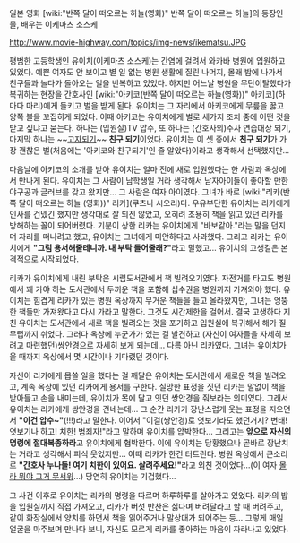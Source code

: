 일본 영화 [wiki:"반쪽 달이 떠오르는 하늘(영화)" 반쪽 달이 떠오르는 하늘]의 등장인물, 배우는 이케마츠 소스케

http://www.movie-highway.com/topics/img-news/ikematsu.JPG

평범한 고등학생인 유이치(이케마츠 소스케)는 간염에 걸려서 와카바 병원에 입원하고 있었다. 예쁜 여자도 안 보이고 별 일 없는 병원 생활에 질린 나머지, 몰래 밤에 나가서 친구들과 놀다가 돌아오는 일을 반복하고 있었다. 하지만 어느날 병원을 무단이탈했다가 복귀하는 현장을 간호사인 [wiki:"아키코(반쪽 달이 떠오르는 하늘(영화))" 아키코](하마다 마리)에게 들키고 벌을 받게 된다. 유이치는 그 자리에서 아키코에게 무릎을 꿇고 양쪽 볼을 꼬집히게 되었다. 이때 아키코는 유이치에게 벌로 세가지 조치 중에 어떤 것을 받고 싶냐고 묻는다. 하나는 (입원실)TV 압수, 또 하나는 (간호사의)주사 연습대상 되기, 마지막 하나는 ~~[[고자되기]]~~ '''친구 되기'''이었다. 유이치는 이 셋 중에서 '''친구 되기'''가 가장 괜찮은 벌(처음에는 '아키코와 친구되기'인 줄 알았다)이라고 생각해서 선택했지만... 

다음날에 아키코의 소개를 받아 유이치는 얼마 전에 새로 입원했다는 한 사람과 옥상에서 만나게 된다. 유이치는 그 사람이 남학생일 거라 생각해서 남자아이들이 좋아할 만한 야구공과 글러브를 갖고 왔지만... 그 사람은 여자 아이였다. 그녀가 바로 [wiki:"리카(반쪽 달이 떠오르는 하늘 (영화))" 리카](쿠츠나 시오리)다. 우유부단한 유이치는 리카에게 인사를 건넸긴 했지만 생각대로 잘 되진 않았고, 오히려 조용히 책을 읽고 있던 리카를 방해하는 꼴이 되어버렸다. 기분이 상한 리카는 유이치에게 "바보같아."라는 말을 던지며 자리를 떠나려고 했고, 유이치는 그녀에게 미안하다고 사과했다. 그리고 리카는 유이치에게 '''"그럼 용서해줄테니까. 내 부탁 들어줄래?"'''라고 말했고... 유이치의 고생길은 본격적으로 시작되었다.

리카가 유이치에게 내린 부탁은 시립도서관에서 책 빌려오기였다. 자전거를 타고도 병원에서 꽤 가야 하는 도서관에서 두꺼운 책을 포함해 십수권을 병원까지 가져와야 했다. 유이치는 힘겹게 리카가 있는 병원 옥상까지 무거운 책들을 들고 올라왔지만, 그녀는 엉뚱한 책들만 가져왔다고 다시 가라고 말한다. 그것도 시간제한을 걸어서. 결국 고생하다 지친 유이치는 도서관에서 새로 책을 빌려오는 것을 포기하고 입원실에 복귀해서 해가 질 무렵까지 쉬었다. 그러다 옥상에 누군가가 있는 걸 발견하고 (자신이 여자들을 자세히 보려고 마련했던)쌍안경으로 자세히 보게 되는데... 다름 아닌 리카였다. 그녀는 유이치가 올 때까지 옥상에서 몇 시간이나 기다렸던 것이다.

자신이 리카에게 몹쓸 일을 했다는 걸 깨달은 유이치는 도서관에서 새로운 책을 빌려오고, 계속 옥상에 있던 리카에게 용서를 구한다. 실망한 표정을 짓던 리카는 말없이 책을 받아들고 손을 내미는데, 유이치가 목에 달고 잇던 쌍안경을 줘보라는 의미였다. 그래서 유이치는 리카에게 쌍안경을 건네는데... 그 순간 리카가 장난스럽게 웃는 표정을 지으면서 '''"이건 압수~"'''(!!!)라고 말한다. 이어서 "이걸(쌍안경)로 엿보기라도 했던거지? 변태! 엿보기나 하고! 치한! 범죄자!"라고 말하며 유이치를 압박한다... 그리고는 '''앞으로 자신의 명령에 절대복종하라'''고 유이치에게 협박한다. 이에 유이치는 당황했으나 곧바로 장난치는 거라고 생각해서 피식 웃었지만... 이때 리카가 한건 터트린다. 병원 옥상에서 큰소리로 '''"간호사 누나들! 여기 치한이 있어요. 살려주세요!"'''라고 외친 것이었다...(이 여자 [[몰라 뭐야 그거 무서워]]...) 당연히 유이치는 기겁했다...

그 사건 이후로 유이치는 리카의 명령을 따르며 하루하루를 살아가고 있었다. 리카의 밥을 입원실까지 직접 가져오고, 리카가 버섯 반찬은 싫다며 버려달라고 할 때 버려주고, 같이 화장실에서 양치를 하면서 책을 읽어주거나 말상대가 되어주는 등... 그렇게 매일 얼굴을 마주보며 만나다 보니, 자신도 모르게 리카를 좋아하는 마음이 자라나고 있었다.
